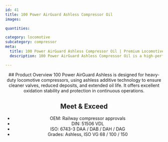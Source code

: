 ```yaml
---
id: 41
title: 100 Power AirGuard Ashless Compressor Oil
images:

quantities:

category: locomotive
subcategory: compressor
meta:
  title: 100 Power AirGuard Ashless Compressor Oil | Premium Locomotive Compressor Oil
  description: 100 Power AirGuard Ashless Compressor Oil is a high-performance lubricant for heavy-duty locomotive compressors. Featuring ashless additive technology, it reduces deposits, keeps valves clean, and extends oil life. Offers excellent oxidation stability and protection in continuous operations. Meets OEM railway approvals, DIN 51506 VDL, and ISO 6743-3 standards. Available in ISO VG 68 / 100 / 150 grades.

---
```


<Header>
  ## Product Overview
 100 Power AirGuard Ashless is designed for heavy-duty locomotive
compressors, using ashless additive technology to ensure cleaner
valves, reduced deposits, and extended oil life. It offers excellent
oxidation stability and protection in continuous operations.

  ## Meet & Exceed
  - OEM: Railway compressor approvals
  - DIN: 51506 VDL
  - ISO: 6743-3 DAA / DAB / DAH / DAG
  - Grades: Ashless, ISO VG 68 / 100 / 150

</Header>
